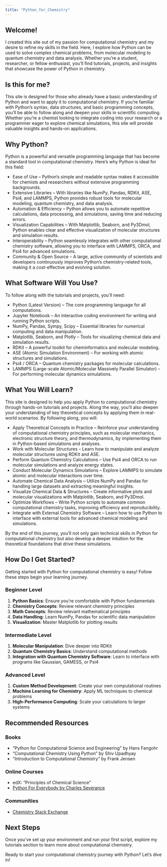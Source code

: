 ```yaml
---
title: "Python_for_Chemistry"
---
```


## Welcome!

I created this site out of my passion for computational chemistry and my desire to refine my skills in the field. Here, I explore how Python can be used to solve complex chemical problems, from molecular modeling to quantum chemistry and data analysis. Whether you're a student, researcher, or fellow enthusiast, you'll find tutorials, projects, and insights that showcase the power of Python in chemistry. 

## Is this for me?

This site is designed for those who already have a basic understanding of Python and want to apply it to computational chemistry. If you're familiar with Python’s syntax, data structures, and basic programming concepts, you'll be able to follow along and deepen your skills in scientific computing. Whether you're a chemist looking to integrate coding into your research or a programmer eager to explore chemical simulations, this site will provide valuable insights and hands-on applications. 


## Why Python?

Python is a powerful and versatile programming language that has become a standard tool in computational chemistry. Here’s why Python is ideal for this field:

- Ease of Use – Python’s simple and readable syntax makes it accessible for chemists and researchers without extensive programming backgrounds.
- Extensive Libraries – With libraries like NumPy, Pandas, RDKit, ASE, Psi4, and LAMMPS, Python provides robust tools for molecular modeling, quantum chemistry, and data analysis.
- Automation & Efficiency – Python allows you to automate repetitive calculations, data processing, and simulations, saving time and reducing errors.
- Visualization Capabilities – With Matplotlib, Seaborn, and Py3Dmol, Python enables clear and effective visualization of molecular structures and simulation results.
- Interoperability – Python seamlessly integrates with other computational chemistry software, allowing you to interface with LAMMPS, ORCA, and Psi4 for advanced simulations.
- Community & Open Source – A large, active community of scientists and developers continuously improves Python’s chemistry-related tools, making it a cost-effective and evolving solution.

## What Software Will You Use?

To follow along with the tutorials and projects, you'll need:

- Python (Latest Version) – The core programming language for all computations.
- Jupyter Notebook – An interactive coding environment for writing and running Python scripts.
- NumPy, Pandas, Sympy, Scipy – Essential libraries for numerical computing and data manipulation.
- Matplotlib, Seaborn, and Plotly – Tools for visualizing chemical data and simulation results.
- RDKit – A powerful toolkit for cheminformatics and molecular modeling.
- ASE (Atomic Simulation Environment) – For working with atomic structures and simulations.
- Psi4 / ORCA – Quantum chemistry packages for molecular calculations.
- LAMMPS (Large-scale Atomic/Molecular Massively Parallel Simulator) – For performing molecular dynamics simulations.

## What You Will Learn?

This site is designed to help you apply Python to computational chemistry through hands-on tutorials and projects. Along the way, you'll also deepen your understanding of key theoretical concepts by applying them in real-world scenarios. By following along, you will:

- Apply Theoretical Concepts in Practice – Reinforce your understanding of computational chemistry principles, such as molecular mechanics, electronic structure theory, and thermodynamics, by implementing them in Python-based simulations and analyses.
- Work with Molecular Structures – Learn how to manipulate and analyze molecular structures using RDKit and ASE.
- Perform Quantum Chemistry Calculations – Use Psi4 and ORCA to run molecular simulations and analyze energy states.
- Conduct Molecular Dynamics Simulations – Explore LAMMPS to simulate atomic and molecular interactions over time.
- Automate Chemical Data Analysis – Utilize NumPy and Pandas for handling large datasets and extracting meaningful insights.
- Visualize Chemical Data & Structures – Create informative plots and molecular visualizations with Matplotlib, Seaborn, and Py3Dmol.
- Optimize Workflows – Write Python scripts to automate common computational chemistry tasks, improving efficiency and reproducibility.
- Integrate with External Chemistry Software – Learn how to use Python to interface with external tools for advanced chemical modeling and simulations.


By the end of this journey, you’ll not only gain technical skills in Python for computational chemistry but also develop a deeper intuition for the theoretical foundations that drive these simulations.


## How Do I Get Started?
Getting started with Python for computational chemistry is easy! Follow these steps begin your learning journey.  


### Beginner Level
1. **Python Basics**: Ensure you're comfortable with Python fundamentals
2. **Chemistry Concepts**: Review relevant chemistry principles
3. **Math Concepts**: Review relevant mathematical principles
4. **Data Handling**: Learn NumPy, Pandas for scientific data manipulation
5. **Visualization**: Master Matplotlib for plotting results

### Intermediate Level
1. **Molecular Manipulation**: Dive deeper into RDKit
2. **Quantum Chemistry Basics**: Understand computational methods
3. **Integration with Quantum Chemistry Software**: Learn to interface with programs like Gaussian, GAMESS, or Psi4

### Advanced Level
1. **Custom Method Development**: Create your own computational routines
2. **Machine Learning for Chemistry**: Apply ML techniques to chemical problems
3. **High-Performance Computing**: Scale your calculations to larger systems

## Recommended Resources

### Books
- "Python for Computational Science and Engineering" by Hans Fangohr
- "Computational Chemistry Using Python" by Shiv Upadhyay
- "Introduction to Computational Chemistry" by Frank Jensen

### Online Courses
- edX: "Principles of Chemical Science"
- [Python For Everybody by Charles Severance](https://www.py4e.com/)


### Communities
- [Chemistry Stack Exchange](https://chemistry.stackexchange.com/)


## Next Steps

Once you've set up your environment and run your first script, explore my tutorials section to learn more about computational chemistry.

Ready to start your computational chemistry journey with Python? Let's dive in!


